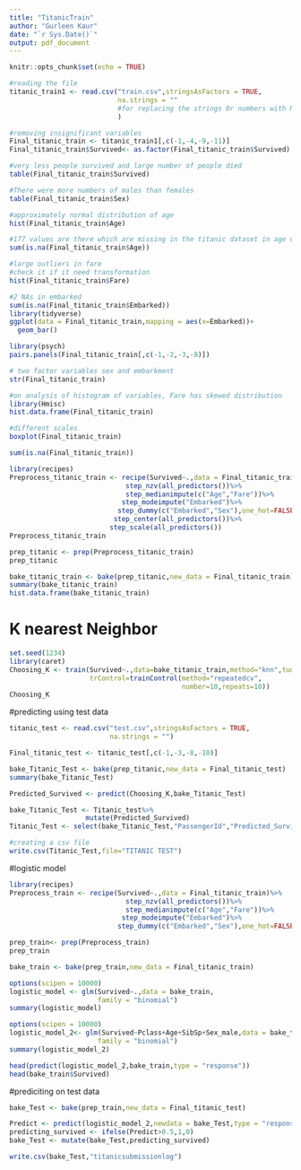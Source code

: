 ---
title: "TitanicTrain"
author: "Gurleen Kaur"
date: "`r Sys.Date()`"
output: pdf_document
---

```{r setup, include=FALSE}
knitr::opts_chunk$set(echo = TRUE)
```

```{r}
#reading the file
titanic_train1 <- read.csv("train.csv",stringsAsFactors = TRUE,
                           na.strings = ""
                           #for replacing the strings 0r numbers with NA
                           )

```

```{r}
#removing insignificant variables
Final_titanic_train <- titanic_train1[,c(-1,-4,-9,-11)]
Final_titanic_train$Survived<- as.factor(Final_titanic_train$Survived)
```

```{r}
#very less people survived and large number of people died
table(Final_titanic_train$Survived)
```

```{r}
#There were more numbers of males than females
table(Final_titanic_train$Sex)
```

```{r}
#approximately normal distribution of age
hist(Final_titanic_train$Age)
```

```{r}
#177 values are there which are missing in the titanic dataset in age column
sum(is.na(Final_titanic_train$Age))
```

```{r}
#large outliers in fare
#check it if it need transformation
hist(Final_titanic_train$Fare)
```

```{r}
#2 NAs in embarked
sum(is.na(Final_titanic_train$Embarked))
library(tidyverse)
ggplot(data = Final_titanic_train,mapping = aes(x=Embarked))+
  geom_bar()
```


```{r}
library(psych)
pairs.panels(Final_titanic_train[,c(-1,-2,-3,-8)])
```

```{r}
# two factor variables sex and embarkment
str(Final_titanic_train)
```

```{r}
#on analysis of histogram of variables, Fare has skewed distribution
library(Hmisc)
hist.data.frame(Final_titanic_train)
```

```{r}
#different scales
boxplot(Final_titanic_train)
```


```{r}
sum(is.na(Final_titanic_train))
```


```{r}
library(recipes)
Preprocess_titanic_train <- recipe(Survived~.,data = Final_titanic_train)%>%
                             step_nzv(all_predictors())%>%
                             step_medianimpute(c("Age","Fare"))%>%
                            step_modeimpute("Embarked")%>%
                           step_dummy(c("Embarked","Sex"),one_hot=FALSE)%>%
                          step_center(all_predictors())%>%
                         step_scale(all_predictors())
Preprocess_titanic_train
```


```{r}
prep_titanic <- prep(Preprocess_titanic_train)
prep_titanic
```

```{r}
bake_titanic_train <- bake(prep_titanic,new_data = Final_titanic_train)
summary(bake_titanic_train)
hist.data.frame(bake_titanic_train)
```

# K nearest Neighbor
```{r}
set.seed(1234)
library(caret)
Choosing_K <- train(Survived~.,data=bake_titanic_train,method="knn",tuneLength=20,
                    trControl=trainControl(method="repeatedcv",
                                           number=10,repeats=10))
Choosing_K
```

#predicting using test data
```{r}
titanic_test <- read.csv("test.csv",stringsAsFactors = TRUE,
                         na.strings = "")
```

```{r}
Final_titanic_test <- titanic_test[,c(-1,-3,-8,-10)]
```

```{r}
bake_Titanic_Test <- bake(prep_titanic,new_data = Final_titanic_test)
summary(bake_Titanic_Test)
```

```{r}
Predicted_Survived <- predict(Choosing_K,bake_Titanic_Test)
```

```{r}
bake_Titanic_Test <- Titanic_test%>%
                   mutate(Predicted_Survived)
Titanic_Test <- select(bake_Titanic_Test,"PassengerId","Predicted_Survived")
```

```{r}
#creating a csv file
write.csv(Titanic_Test,file="TITANIC TEST")
```


#logistic model

```{r}
library(recipes)
Preprocess_train <- recipe(Survived~.,data = Final_titanic_train)%>%
                             step_nzv(all_predictors())%>%
                             step_medianimpute(c("Age","Fare"))%>%
                            step_modeimpute("Embarked")%>%
                           step_dummy(c("Embarked","Sex"),one_hot=FALSE)
```

```{r}
prep_train<- prep(Preprocess_train)
prep_train
```

```{r}
bake_train <- bake(prep_train,new_data = Final_titanic_train)

```

```{r}
options(scipen = 10000)
logistic_model <- glm(Survived~.,data = bake_train,
                      family = "binomial")
summary(logistic_model)
```

```{r}
options(scipen = 10000)
logistic_model_2<- glm(Survived~Pclass+Age+SibSp+Sex_male,data = bake_train,
                      family = "binomial")
summary(logistic_model_2)
```

```{r}
head(predict(logistic_model_2,bake_train,type = "response"))
head(bake_train$Survived)
```

#prediciting on test data

```{r}
bake_Test <- bake(prep_train,new_data = Final_titanic_test)

```


```{r}
Predict <- predict(logistic_model_2,newdata = bake_Test,type = "response")
predicting_survived <- ifelse(Predict>0.5,1,0)
bake_Test <- mutate(bake_Test,predicting_survived)
```


```{r}
write.csv(bake_Test,"titanicsubmissionlog")
```

